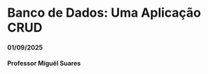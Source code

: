 # Banco de Dados: Uma Aplicação CRUD
#### 01/09/2025 {.unnumbered}
#### Professor Miguél Suares {.unnumbered}
